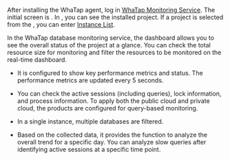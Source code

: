 After installing the WhaTap agent, log in [WhaTap Monitoring Service](https://service.whatap.io). The initial screen is <Cmdname sid="side_projectList" className="uitext" />. In <Cmdname sid="side_projectList" className="uitext" />, you can see the installed project. If a project is selected from the <Cmdname sid="side_projectList" className="uitext" />, you can enter [Instance List](instance-list).

In the WhaTap database monitoring service, the dashboard allows you to see the overall status of the project at a glance. You can check the total resource size for monitoring and filter the resources to be monitored on the real-time dashboard.

- It is configured to show key performance metrics and status. The performance metrics are updated every 5 seconds.

<Xclude product="oracle-pro">

- You can check the active sessions (including queries), lock information, and process information. To apply both the public cloud and private cloud, the products are configured for query-based monitoring.

</Xclude>

- In a single instance, multiple databases are filtered.

- Based on the collected data, it provides the function to analyze the overall trend for a specific day. You can analyze slow queries after identifying active sessions at a specific time point.
